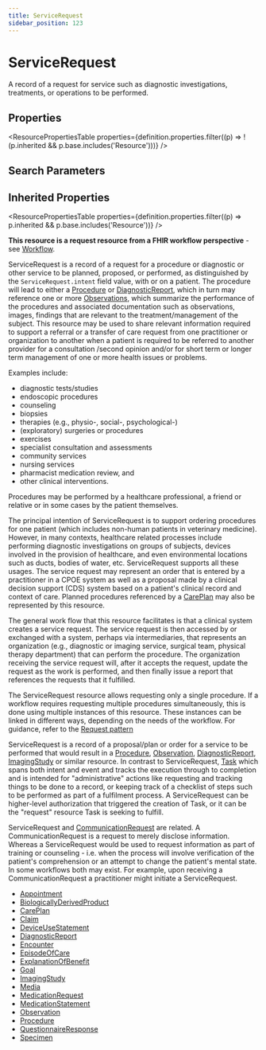 ```yaml
---
title: ServiceRequest
sidebar_position: 123
---
```



# ServiceRequest

A record of a request for service such as diagnostic investigations, treatments, or operations to be performed.

<Tabs queryString="section">
  <TabItem value="schema" label="Schema" default>

## Properties

<ResourcePropertiesTable
  properties={definition.properties.filter((p) => !(p.inherited && p.base.includes('Resource')))}
/>

## Search Parameters

<SearchParamsTable searchParams={definition.searchParameters} />

## Inherited Properties

<ResourcePropertiesTable properties={definition.properties.filter((p) => p.inherited && p.base.includes('Resource'))} />

  </TabItem>
  <TabItem value="usage" label="Usage">
<div> <a name="scope"></a> <a name="dstu"></a> <p> <strong>This resource is a request resource from a FHIR workflow perspective</strong> - see <a href="https://www.hl7.org/fhir/workflow.html">Workflow</a>.</p> <p> <Link to="/docs/api/fhir/resources/servicerequest">ServiceRequest</Link> is a record of a request for a procedure or diagnostic or other service to be planned, proposed, or performed, as distinguished by the <code>ServiceRequest.intent</code> field value, with or on a patient. The procedure will lead to either a <a href="/docs/api/fhir/resources/procedure">Procedure</a> or <a href="/docs/api/fhir/resources/diagnosticreport">DiagnosticReport</a>, which in turn may reference one or more <a href="/docs/api/fhir/resources/observation">Observations</a>, which summarize the performance of the procedures and associated documentation such as observations, images, findings that are relevant to the treatment/management of the subject. This resource may be used to share relevant information required to support a referral or a transfer of care request from one practitioner or organization to another when a patient is required to be referred to another provider for a consultation /second opinion and/or for short term or longer term management of one or more health issues or problems. </p> <p> Examples include: </p> <ul> <li>  diagnostic tests/studies</li> <li>  endoscopic procedures</li> <li>  counseling</li> <li>  biopsies</li> <li>  therapies (e.g., physio-, social-, psychological-)</li> <li>  (exploratory) surgeries or procedures</li> <li>  exercises</li> <li>  specialist consultation and assessments</li> <li>  community services</li> <li>  nursing services</li> <li>  pharmacist medication review, and</li> <li>  other clinical interventions.</li> </ul> <p>   <Link to="/docs/api/fhir/resources/procedure">Procedures</Link> may be performed by a healthcare professional, a friend or relative or in some cases by the patient themselves. </p> <p>The principal intention of <Link to="/docs/api/fhir/resources/servicerequest">ServiceRequest</Link> is to support ordering procedures for one patient (which includes non-human patients in veterinary medicine). However, in many contexts, healthcare related processes include performing diagnostic investigations on groups of subjects, devices involved in the provision of healthcare, and even environmental locations such as ducts, bodies of water, etc. <Link to="/docs/api/fhir/resources/servicerequest">ServiceRequest</Link> supports all these usages.  The service request may represent an order that is entered by a practitioner in a CPOE system as well as a proposal made by a clinical decision support (CDS) system based on a patient's clinical record and context of care. Planned procedures referenced by a <a href="/docs/api/fhir/resources/careplan">CarePlan</a> may also be represented by this resource. </p> <p>The general work flow that this resource facilitates is that a clinical system creates a service request. The service request is then accessed by or exchanged with a system, perhaps via intermediaries, that represents an organization (e.g., diagnostic or imaging service, surgical team, physical therapy department) that can perform the procedure. The organization receiving the service request will, after it accepts the request, update the request as the work is performed, and then finally issue a report that references the requests that it fulfilled.</p> <p>The <Link to="/docs/api/fhir/resources/servicerequest">ServiceRequest</Link> resource allows requesting only a single procedure. If a workflow requires requesting multiple procedures simultaneously, this is done using multiple instances of this resource. These instances can be linked in different ways, depending on the needs of the workflow. For guidance, refer to the <a href="https://www.hl7.org/fhir/request.html">Request pattern</a> </p> </div>
  </TabItem>
  <TabItem value="relationships" label="Relationships">
<div> <a name="bnr"></a>     <p>  <Link to="/docs/api/fhir/resources/servicerequest">ServiceRequest</Link> is a record of a proposal/plan or order for a service to be performed that would result in a <a href="/docs/api/fhir/resources/procedure">Procedure</a>, <a href="/docs/api/fhir/resources/observation">Observation</a>, <a href="/docs/api/fhir/resources/diagnosticreport">DiagnosticReport</a>, <a href="/docs/api/fhir/resources/imagingstudy">ImagingStudy</a> or similar resource. In contrast to <Link to="/docs/api/fhir/resources/servicerequest">ServiceRequest</Link>, <a href="/docs/api/fhir/resources/task">Task</a> which spans both intent and event and tracks the execution through to completion and is intended for "administrative" actions like requesting and tracking things to be done to a record, or keeping track of a checklist of steps such to be performed as part of a fulfilment process. A <Link to="/docs/api/fhir/resources/servicerequest">ServiceRequest</Link> can be higher-level authorization that triggered the creation of <Link to="/docs/api/fhir/resources/task">Task</Link>, or it can be the "request" resource <Link to="/docs/api/fhir/resources/task">Task</Link> is seeking to fulfill.     </p> <p> <Link to="/docs/api/fhir/resources/servicerequest">ServiceRequest</Link> and <a href="/docs/api/fhir/resources/communicationrequest">CommunicationRequest</a> are related. A <Link to="/docs/api/fhir/resources/communicationrequest">CommunicationRequest</Link> is a request to merely disclose information. Whereas a <Link to="/docs/api/fhir/resources/servicerequest">ServiceRequest</Link> would be used to request information as part of training or counseling - i.e. when the process will involve verification of the patient's comprehension or an attempt to change the patient's mental state. In some workflows both may exist.  For example, upon receiving a <Link to="/docs/api/fhir/resources/communicationrequest">CommunicationRequest</Link> a practitioner might initiate a <Link to="/docs/api/fhir/resources/servicerequest">ServiceRequest</Link>.     </p> </div>
  </TabItem>

  <TabItem value="referencedBy" label="Referenced By">
<ul><li><a href="/docs/api/fhir/resources/appointment">Appointment</a></li>
<li><a href="/docs/api/fhir/resources/biologicallyderivedproduct">BiologicallyDerivedProduct</a></li>
<li><a href="/docs/api/fhir/resources/careplan">CarePlan</a></li>
<li><a href="/docs/api/fhir/resources/claim">Claim</a></li>
<li><a href="/docs/api/fhir/resources/deviceusestatement">DeviceUseStatement</a></li>
<li><a href="/docs/api/fhir/resources/diagnosticreport">DiagnosticReport</a></li>
<li><a href="/docs/api/fhir/resources/encounter">Encounter</a></li>
<li><a href="/docs/api/fhir/resources/episodeofcare">EpisodeOfCare</a></li>
<li><a href="/docs/api/fhir/resources/explanationofbenefit">ExplanationOfBenefit</a></li>
<li><a href="/docs/api/fhir/resources/goal">Goal</a></li>
<li><a href="/docs/api/fhir/resources/imagingstudy">ImagingStudy</a></li>
<li><a href="/docs/api/fhir/resources/media">Media</a></li>
<li><a href="/docs/api/fhir/resources/medicationrequest">MedicationRequest</a></li>
<li><a href="/docs/api/fhir/resources/medicationstatement">MedicationStatement</a></li>
<li><a href="/docs/api/fhir/resources/observation">Observation</a></li>
<li><a href="/docs/api/fhir/resources/procedure">Procedure</a></li>
<li><a href="/docs/api/fhir/resources/questionnaireresponse">QuestionnaireResponse</a></li>
<li><a href="/docs/api/fhir/resources/specimen">Specimen</a></li></ul>
  </TabItem>
</Tabs>
